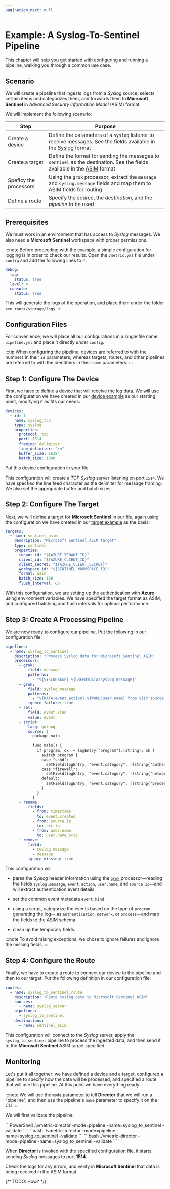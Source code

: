 ```yaml
---
pagination_next: null
---
```


# Example: A Syslog-To-Sentinel Pipeline

This chapter will help you get started with configuring and running a pipeline, walking you through a common use case.

## Scenario

We will create a pipeline that ingests logs from a _Syslog_ source, selects certain items and categorizes them, and forwards them to **Microsoft Sentinel** in _Advanced Security Information Model_ (ASIM) format.

We will implement the following scenario:

|Step|Purpose|
|---|---|
|Create a device|Define the parameters of a `syslog` listener to receive messages. See the fields available in the [Syslog](/docs/appendix.mdx#syslog) format|
|Create a target|Define the format for sending the messages to `sentinel` as the destination. See the fields available in the [ASIM](/docs/appendix.mdx#asim) format|
|Speficy the processors|Using the `grok` processor, extract the `message` and `syslog.message` fields and map them to ASIM fields for routing|
|Define a route|Specify the _source_, the _destination_, and the _pipeline_ to be used|

## Prerequisites

We must work in an environment that has access to _Syslog_ messages. We also need a **Microsoft Sentinel** workspace with proper permissions.

:::note
Before proceeding with the example, a simple configuration for logging is in order to check our results. Open the `vmetric.yml` file under `config` and add the following lines to it:

```yaml
debug:
  log:
    status: true
  level: 4
  console:
    status: true
```

This will generate the logs of the operation, and place them under the folder `<vm_root>/storage/logs`.
:::

## Configuration Files

For convenience, we will place all our configurations in a single file name `pipeline.yml`  and place it directly under `config`.

:::tip
When configuring the pipeline, devices are referred to with the numbers in their `id` parameters, whereas targets, routes, and other pipelines are referred to with the identifiers in their `name` parameters.
:::

## Step 1: Configure The Device

First, we have to define a device that will receive the log data. We will use the configuration we have created in our [device example](/docs/getting-started/example-device.mdx) as our starting point, modifying it as fits our needs:

```yml
devices:
  - id: 1
    name: syslog_tcp
    type: syslog
    properties:
      protocol: tcp
      port: 1514
      framing: delimiter
      line_delimiter: "\n"
      buffer_size: 16384
      batch_size: 1000
```

Put this device configuration in your file.

This configuration will create a _TCP Syslog_ server listening on port `1514`. We have specfied the line feed character as the delimiter for message framing. We also set the appropriate buffer and batch sizes.

## Step 2: Configure The Target

Next, we will define a target for **Microsoft Sentinel** in our file, again using the configuration we have created in our [target example](/docs/getting-started/example-target.mdx) as the basis:

```yml
targets:
  - name: sentinel_asim
    description: "Microsoft Sentinel ASIM target"
    type: sentinel
    properties:
      tenant_id: "${AZURE_TENANT_ID}"
      client_id: "${AZURE_CLIENT_ID}"
      client_secret: "${AZURE_CLIENT_SECRET}"
      workspace_id: "${SENTINEL_WORKSPACE_ID}"
      format: asim
      batch_size: 100
      flush_interval: 60
```

With this configuration, we are setting up the authentication with **Azure** using environment variables. We have specified the target format as ASIM, and configured batching and flush intervals for optimal performance.

## Step 3: Create A Processing Pipeline

We are now ready to configure our pipeline. Put the following in our configuration file:

```yml
pipelines:
  - name: syslog_to_sentinel
    description: "Process Syslog data for Microsoft Sentinel ASIM"
    processors:
      - grok:
          field: message
          patterns:
            - "%{SYSLOGBASE} %{GREEDYDATA:syslog.message}"      
      - grok:
          field: syslog.message
          patterns:
            - "%{DATA:event.action} %{WORD:user.name} from %{IP:source.ip}"
          ignore_failure: true
      - set:
          field: event.kind
          value: event
      - script:
          lang: golang
          source: |
            package main
            
            func main() {
              if program, ok := logEntry["program"].(string); ok {
                switch program {
                case "sshd":
                  setField(logEntry, "event.category", []string{"authentication"})
                case "firewall":
                  setField(logEntry, "event.category", []string{"network"})
                default:
                  setField(logEntry, "event.category", []string{"process"})
                }
              }
            }
      - rename:
          fields:
            - from: timestamp
              to: event.created
            - from: source.ip
              to: src.ip
            - from: user.name
              to: user.name_orig      
      - remove:
          field:
            - syslog.message
            - message
          ignore_missing: true
```

This configuration will

* parse the _Syslog_ header information using the [`grok`](/docs/configuration/pipelines/processors/grok.mdx) processor&mdash;reading the fields `syslog.message`, `event.action`, `user.name`, and `source.ip`&mdash;and will extract authentication event details

* set the common event metadata `event.kind`

* using a script, categorize the events based on the type of `program` generating the log&mdash; as `authentication`, `network`, or `process`&mdash;and map the fields to the ASIM schema

* clean up the temporary fields.

:::note
To avoid raising exceptions, we chose to ignore failures and ignore the missing fields.
:::

## Step 4: Configure the Route

Finally, we have to create a route to connect our device to the pipeline and then to our target. Put the following definition in our configuration file:

```yml
routes:
  - name: syslog_to_sentinel_route
    description: "Route Syslog data to Microsoft Sentinel ASIM"
    sources:
      - name: syslog_server
    pipelines:
      - syslog_to_sentinel
    destinations:
      - name: sentinel_asim
```

This configuration will connect to the _Syslog_ server, apply the `syslog_to_sentinel` pipeline to process the ingested data, and then send it to the **Microsoft Sentinel** ASIM target specified.

## Monitoring

Let's put it all together: we have defined a device and a target, configured a pipeline to specify how the data will be processed, and specified a route that will use this pipeline. At this point we have everything ready.

:::note
We will use the `mode` parameter to tell **Director** that we will run a "pipeline", and then use the pipeline's `name` parameter to specify it on the CLI.
:::

We will first validate the pipeline:

<Tabs groupId="os-options">
  <TabItem value="windows" label="Windows">
    ```PowerShell
    .\vmetric-director -mode=pipeline -name=syslog_to_sentinel -validate
    ```
  </TabItem>
  <TabItem value="linux" label="Linux">
    ```bash
    ./vmetric-director -mode=pipeline -name=syslog_to_sentinel -validate
    ```
  </TabItem>
  <TabItem value="macos" label="macOS">
    ```bash
    ./vmetric-director -mode=pipeline -name=syslog_to_sentinel -validate
    ```
  </TabItem>
</Tabs>


When **Director** is invoked with the specified configuration file, it starts sending _Syslog_ messages to port **1514**.

Check the logs for any errors, and verify in **Microsoft Sentinel** that data is being received in the ASIM format.

{/* TODO: How? */}
